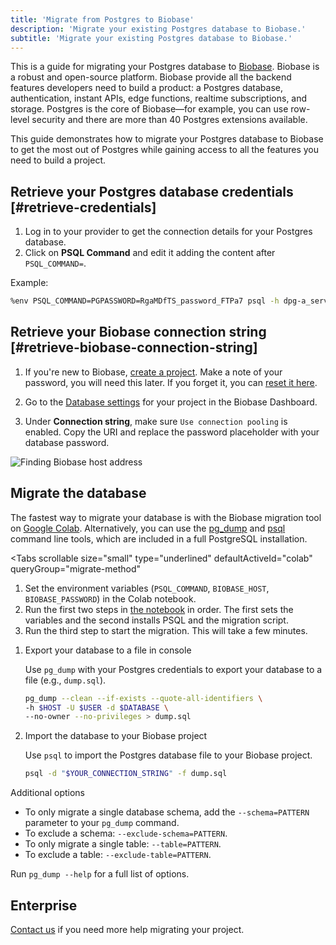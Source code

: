 ```yaml
---
title: 'Migrate from Postgres to Biobase'
description: 'Migrate your existing Postgres database to Biobase.'
subtitle: 'Migrate your existing Postgres database to Biobase.'
---
```


This is a guide for migrating your Postgres database to [Biobase](https://biobase.studio).
Biobase is a robust and open-source platform. Biobase provide all the backend features developers need to build a product: a Postgres database, authentication, instant APIs, edge functions, realtime subscriptions, and storage. Postgres is the core of Biobase—for example, you can use row-level security and there are more than 40 Postgres extensions available.

This guide demonstrates how to migrate your Postgres database to Biobase to get the most out of Postgres while gaining access to all the features you need to build a project.

## Retrieve your Postgres database credentials [#retrieve-credentials]

1. Log in to your provider to get the connection details for your Postgres database.
1. Click on **PSQL Command** and edit it adding the content after `PSQL_COMMAND=`.

Example:

```bash
%env PSQL_COMMAND=PGPASSWORD=RgaMDfTS_password_FTPa7 psql -h dpg-a_server_in.oregon-postgres.provider.com -U my_db_pxl0_user my_db_pxl0
```

## Retrieve your Biobase connection string [#retrieve-biobase-connection-string]

1. If you're new to Biobase, [create a project](https://biobase.studio/dashboard).
   Make a note of your password, you will need this later. If you forget it, you can [reset it here](https://biobase.studio/dashboard/project/_/settings/database).

1. Go to the [Database settings](https://biobase.studio/dashboard/project/_/settings/database) for your project in the Biobase Dashboard.
1. Under **Connection string**, make sure `Use connection pooling` is enabled. Copy the URI and replace the password placeholder with your database password.

![Finding Biobase host address](/docs/img/guides/resources/migrating-to-biobase/postgres/database-settings-host.png)

## Migrate the database

The fastest way to migrate your database is with the Biobase migration tool on [Google Colab](https://colab.research.google.com/github/mansueli/Supa-Migrate/blob/main/Migrate_Postgres_Biobase.ipynb). Alternatively, you can use the [pg_dump](https://www.postgresql.org/docs/current/app-pgdump.html) and [psql](https://www.postgresql.org/docs/current/app-psql.html) command line tools, which are included in a full PostgreSQL installation.

<Tabs
  scrollable
  size="small"
  type="underlined"
  defaultActiveId="colab"
  queryGroup="migrate-method"
>
<TabPanel id="colab" label="Migrate using Colab">

1. Set the environment variables (`PSQL_COMMAND`, `BIOBASE_HOST`, `BIOBASE_PASSWORD`) in the Colab notebook.
1. Run the first two steps in [the notebook](https://colab.research.google.com/github/mansueli/Supa-Migrate/blob/main/Migrate_Postgres_Biobase.ipynb) in order. The first sets the variables and the second installs PSQL and the migration script.
1. Run the third step to start the migration. This will take a few minutes.

</TabPanel>
<TabPanel id="cli" label="Migrate using CLI tools">

1. Export your database to a file in console

   Use `pg_dump` with your Postgres credentials to export your database to a file (e.g., `dump.sql`).

   ```bash
   pg_dump --clean --if-exists --quote-all-identifiers \
   -h $HOST -U $USER -d $DATABASE \
   --no-owner --no-privileges > dump.sql
   ```

2. Import the database to your Biobase project

   Use `psql` to import the Postgres database file to your Biobase project.

   ```bash
   psql -d "$YOUR_CONNECTION_STRING" -f dump.sql
   ```

Additional options

- To only migrate a single database schema, add the `--schema=PATTERN` parameter to your `pg_dump` command.
- To exclude a schema: `--exclude-schema=PATTERN`.
- To only migrate a single table: `--table=PATTERN`.
- To exclude a table: `--exclude-table=PATTERN`.

Run `pg_dump --help` for a full list of options.

</TabPanel>
</Tabs>

<MigrationWarnings />

## Enterprise

[Contact us](https://forms.biobase.studio/enterprise) if you need more help migrating your project.
